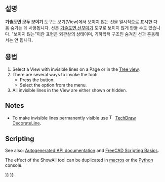 <languages/>

{{Docnav
|[[TechDraw_DecorateLine/ko|선꾸미기]]
|[[TechDraw_WeldSymbol/ko|용접기호]]
|[[TechDraw_Workbench/ko|기술도면 작업대]]
|IconL=TechDraw_DecorateLine.svg
|IconR=TechDraw_WeldSymbol.svg
|IconC=Workbench_TechDraw.svg
}}

{{GuiCommand
|Name=기술도면 모두 보이기
|MenuLocation=기술도면→ 선 추가 → 숨은 모서리 표시/숨김
|Workbenches=[[TechDraw_Workbench/ko|기술도면 작업대]]
|Version=0.19
|SeeAlso=[[TechDraw_DecorateLine/ko|기술도면 선꾸미기]]
}}

<span id="Description"></span>
==설명==

'''기술도면 모두 보이기''' 도구는 보기(View)에서 보이지 않는 선을 일시적으로 표시한 다음 숨기는 데 사용됩니다. 선은 [[TechDraw_DecorateLine/ko|기술도면 선꾸미기]] 도구로 보이지 않게 만들 수도 있습니다. "보이지 않는"이란 표현은 외관상의 상태이며, 기하학적 구조인 숨겨진 선과 혼동해서는 안 됩니다.

<span id="Usage"></span>
==용법==

# Select a View with invisible lines on a Page or in the [[Tree_view|Tree view]].
# There are several ways to invoke the tool:
#* Press the {{Button|[[Image:TechDraw_ShowAll.svg|16px]] [[TechDraw_ShowAll|Show/Hide Invisible Edges]]}} button.
#* Select the {{MenuCommand|TechDraw → Add Lines → [[Image:TechDraw_ShowAll.svg|16px]] Show/Hide Invisible Edges}} option from the menu.
# All invisible lines in the View are either shown or hidden.

==Notes==

* To make invisible lines permanently visible use [[Image:TechDraw_DecorateLine.svg|16px]] [[TechDraw_DecorateLine|TechDraw DecorateLine]].

==Scripting==

See also: [https://freecad.github.io/SourceDoc/ Autogenerated API documentation] and [[FreeCAD_Scripting_Basics|FreeCAD Scripting Basics]].

The effect of the ShowAll tool can be duplicated in [[Macros|macros]] or the [[Python|Python]] console.
{{Code|code=
v = App.ActiveDocument.View
vvo = v.ViewObject
vvo.ShowAllEdges = True
App.ActiveDocument.recompute()
}}


{{Docnav
|[[TechDraw_DecorateLine/ko|선꾸미기]]
|[[TechDraw_WeldSymbol/ko|용접기호]]
|[[TechDraw_Workbench/ko|기술도면 작업대]]
|IconL=TechDraw_DecorateLine.svg
|IconR=TechDraw_WeldSymbol.svg
|IconC=Workbench_TechDraw.svg
}}

{{TechDraw Tools navi{{#translation:}}}}
{{Userdocnavi{{#translation:}}}}
{{clear}}